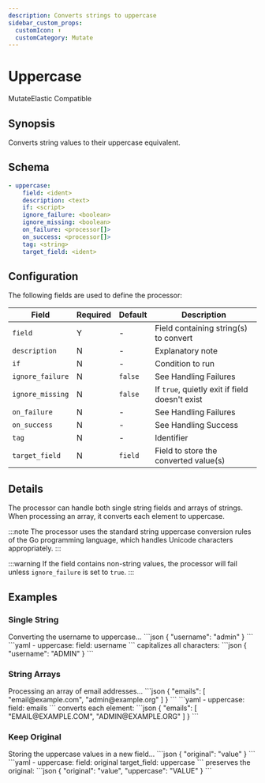 ```yaml
---
description: Converts strings to uppercase
sidebar_custom_props: 
  customIcon: ⬆️
  customCategory: Mutate
---
```


# Uppercase

<span className="theme-doc-version-badge badge badge--primary">Mutate</span><span className="theme-doc-version-badge badge badge--secondary">Elastic Compatible</span>

## Synopsis

Converts string values to their uppercase equivalent.

## Schema

```yaml {2}
- uppercase:
    field: <ident>
    description: <text>
    if: <script>
    ignore_failure: <boolean>
    ignore_missing: <boolean>
    on_failure: <processor[]>
    on_success: <processor[]>
    tag: <string>
    target_field: <ident>
```

## Configuration

The following fields are used to define the processor:

|Field|Required|Default|Description|
|---|---|---|---|
|`field`|Y|-|Field containing string(s) to convert|
|`description`|N|-|Explanatory note|
|`if`|N|-|Condition to run|
|`ignore_failure`|N|`false`|See <Topic id="handling-failures">Handling Failures</Topic>|
|`ignore_missing`|N|`false`|If `true`, quietly exit if field doesn't exist|
|`on_failure`|N|-|See <Topic id="handling-failures">Handling Failures</Topic>|
|`on_success`|N|-|See <Topic id="handling-success">Handling Success</Topic>|
|`tag`|N|-|Identifier|
|`target_field`|N|`field`|Field to store the converted value(s)|

## Details

The processor can handle both single string fields and arrays of strings. When processing an array, it converts each element to uppercase.

:::note
The processor uses the standard string uppercase conversion rules of the Go programming language, which handles Unicode characters appropriately.
:::

:::warning
If the field contains non-string values, the processor will fail unless `ignore_failure` is set to `true`.
:::

## Examples

### Single String

<ExampleGrid>
  <CommentCol>
    Converting the username to uppercase...
  </CommentCol>
  <CodeCol>
    ```json
    {
      "username": "admin"
    }
    ```
    ```yaml
    - uppercase:
        field: username
    ```
  </CodeCol>
  <CommentCol>
    capitalizes all characters:
  </CommentCol>
  <CodeCol>
    ```json
    {
      "username": "ADMIN"
    }
    ```
  </CodeCol>
</ExampleGrid>

### String Arrays

<ExampleGrid>
  <CommentCol>
    Processing an array of email addresses...
  </CommentCol>
  <CodeCol>
    ```json
    {
      "emails": [
        "email@example.com",
        "admin@example.org"
      ]
    }
    ```
    ```yaml
    - uppercase:
        field: emails
    ```
  </CodeCol>
  <CommentCol>
    converts each element:
  </CommentCol>
  <CodeCol>
    ```json
    {
      "emails": [
        "EMAIL@EXAMPLE.COM",
        "ADMIN@EXAMPLE.ORG"
      ]
    }
    ```
  </CodeCol>
</ExampleGrid>

### Keep Original

<ExampleGrid>
  <CommentCol>
    Storing the uppercase values in a new field...
  </CommentCol>
  <CodeCol>
    ```json
    {
      "original": "value"
    }
    ```
    ```yaml
    - uppercase:
        field: original
        target_field: uppercase
    ```
  </CodeCol>
  <CommentCol>
    preserves the original:
  </CommentCol>
  <CodeCol>
    ```json
    {
      "original": "value",
      "uppercase": "VALUE"
    }
    ```
  </CodeCol>
</ExampleGrid>

